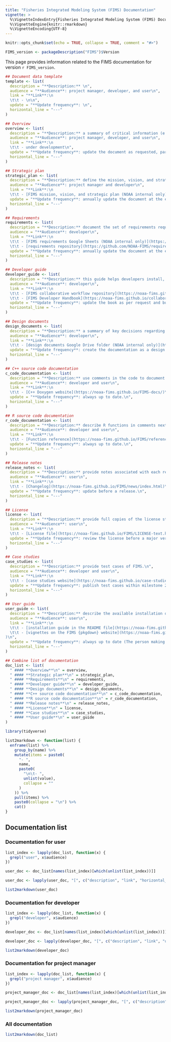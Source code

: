 ```yaml
---
title: "Fisheries Integrated Modeling System (FIMS) Documentation"
vignette: >
  %\VignetteIndexEntry{Fisheries Integrated Modeling System (FIMS) Documentation}
  %\VignetteEngine{knitr::rmarkdown}
  %\VignetteEncoding{UTF-8}
---
```



```r
knitr::opts_chunk$set(echo = TRUE, collapse = TRUE, comment = "#>")
```

```r
FIMS_version <- packageDescription("FIMS")$Version
```

This page provides information related to the FIMS documentation for version `r FIMS_version`.

```r
## Document data template
template <- list(
  description = "**Description:** \n",
  audience = "**Audience**: project manager, developer, and user\n",
  link = "**Link**:\n
  \t\t - \n\n",
  update = "**Update frequency**: \n",
  horizontal_line = "---"
)

## Overview
overview <- list(
  description = "**Description:** a summary of critical information (e.g., history of FIMS, organization overview, and technologies and tools used to build FIMS) and operating processes (< 2 pages). Links to additional resources (e.g., Term of reference, technical memos, and manuscripts) can be included in this summary. This document can serve as an initial resource for new team members, addressing fundamental questions they are likely to have.\n",
  audience = "**Audience**: project manager, developer, and user\n",
  link = "**Link**:\n
  \t\t - under development\n",
  update = "**Update frequency**: update the document as requested, particularly if new members encounter difficulties resolving major issues or uncover misinformation while using this document.\n",
  horizontal_line = "---"
)

## Strategic plan
strategic_plan <- list(
  description = "**Description:** define the mission, vision, and strategic plan for FIMS.\n",
  audience = "**Audience**: project manager and developer\n",
  link = "**Link**:\n
  \t\t - [FIMS mission, vision, and strategic plan (NOAA internal only)](https://docs.google.com/document/d/1x-dfG9eu9pEBk2KFUQAO7OdE9XkfZ8wkDNdnOwYGtcY/edit?usp=sharing)\n",
  update = "**Update frequency**: annually update the document at the end of NOAA's fiscal year.\n",
  horizontal_line = "---"
)

## Requirements
requirements <- list(
  description = "**Description:** document the set of requirements requested by regional teams for inclusion in FIMS.\n",
  audience = "**Audience**: developer\n",
  link = "**Link**:\n
  \t\t - [FIMS requirements Google Sheets (NOAA internal only)](https://docs.google.com/spreadsheets/d/1impCdPPob8IPdoiFDpJpe7-Nbdjbz_Uq05_4BWooY4g/edit?usp=sharing)\n
  \t\t - [requirements repository](https://github.com/NOAA-FIMS/requirements)\n",
  update = "**Update frequency**: annually update the document at the end of NOAA's fiscal year.\n",
  horizontal_line = "---"
)

## Developer guide
developer_guide <- list(
  description = "**Description:** this guide helps developers install, configure, and manage FIMS.\n",
  audience = "**Audience**: developer\n",
  link = "**Link**:\n
  \t\t - [FIMS collaborative workflow repository](https://noaa-fims.github.io/collaborative_workflow/)\n
  \t\t - [FIMS Developer Handbook](https://noaa-fims.github.io/collaborative_workflow/)\n",
  update = "**Update frequency**: update the book as per request and bug report.\n",
  horizontal_line = "---"
)

## Design documents
design_documents <- list(
  description = "**Description:** a summary of key decisions regarding the design and architecture of FIMS.\n",
  audience = "**Audience**: developer\n",
  link = "**Link**:\n
  \t\t - [design documents Google Drive folder (NOAA internal only)](https://drive.google.com/drive/folders/1e-7MNRa61uGQaWsixKsyw5rGnRlcrYFf?usp=drive_link)\n",
  update = "**Update frequency**: create the documentation as a design document at the beginning of a milestone, update design decisions throughout development within the milestone, archive it at the end of the milestone. Document design decisions that are not obvious, thereby avoiding needless refactoring in the future or rehashing previously made decisions. At the end of the milestone, we can summarize key pieces of the document and put them into the overview document.\n",
  horizontal_line = "---"
)

## C++ source code documentation
c_code_documentation <- list(
  description = "**Description:** use comments in the code to document C++ files, namespaces, classes, structs, templates, variables, functions, and typedefs.\n",
  audience = "**Audience**: developer and user\n",
  link = "**Link**:\n
  \t\t - [C++ Doxygen website](https://noaa-fims.github.io/FIMS-docs/)\n",
  update = "**Update frequency**: always up to date.\n",
  horizontal_line = "---"
)

## R source code documentation
r_code_documentation <- list(
  description = "**Description:** describe R functions in comments next to their definitions.\n",
  audience = "**Audience**: developer and user\n",
  link = "**Link**:\n
  \t\t - [Function reference](https://noaa-fims.github.io/FIMS/reference/index.html)\n",
  update = "**Update frequency**: always up to date.\n",
  horizontal_line = "---"
)

## Release notes
release_notes <- list(
  description = "**Description:** provide notes associated with each release of FIMS.\n",
  audience = "**Audience**: user\n",
  link = "**Link**:\n
  \t\t - [Changelog](https://noaa-fims.github.io/FIMS/news/index.html)\n",
  update = "**Update frequency**: update before a release.\n",
  horizontal_line = "---"
)

## License
license <- list(
  description = "**Description:** provide full copies of the license statements.\n",
  audience = "**Audience**: user\n",
  link = "**Link**:\n
  \t\t - [License file](https://noaa-fims.github.io/FIMS/LICENSE-text.html)\n",
  update = "**Update frequency**: review the license before a major version release and determine if any updates are necessary.\n",
  horizontal_line = "---"
)

## Case studies
case_studies <- list(
  description = "**Description:** provide test cases of FIMS.\n",
  audience = "**Audience**: developer and user\n",
  link = "**Link**:\n
  \t\t - [case studies website](https://noaa-fims.github.io/case-studies/)\n",
  update = "**Update frequency**: publish test cases within milestone 2 and then update the website as requested.\n",
  horizontal_line = "---"
)

## User guide
user_guide <- list(
  description = "**Description:** describe the available installation options for FIMS. Provide step-by-step procedures for common beginner and advanced FIMS workflows.\n",
  audience = "**Audience**: user\n",
  link = "**Link**:\n
  \t\t - [installation guide in the README file](https://noaa-fims.github.io/FIMS/)\n
  \t\t - [vignettes on the FIMS {pkgdown} website](https://noaa-fims.github.io/FIMS/articles/index.html
)\n",
  update = "**Update frequency**: always up to date (The person making the change is responsible for the update and a dedicated user guide maintainer should check in on it at the end of each milestone).\n",
  horizontal_line = "---"
)

## Combine list of documentation
doc_list <- list(
  " #### **Overview**\n" = overview,
  " #### **Strategic plan**\n" = strategic_plan,
  " #### **Requirements**\n" = requirements,
  " #### **Developer guide**\n" = developer_guide,
  " #### **Design documents**\n" = design_documents,
  " #### **C++ source code documentation**\n" = c_code_documentation,
  " #### **R source code documentation**\n" = r_code_documentation,
  " #### **Release notes**\n" = release_notes,
  " #### **License**\n" = license,
  " #### **Case studies**\n" = case_studies,
  " #### **User guide**\n" = user_guide
)
```

```r
library(tidyverse)

list2markdown <- function(list) {
  enframe(list) %>%
    group_by(name) %>%
    mutate(items = paste0(
      "- ",
      name,
      paste0(
        "\n\t- ",
        unlist(value),
        collapse = ""
      )
    )) %>%
    pull(items) %>%
    paste0(collapse = "\n") %>%
    cat()
}
```
## Documentation list {.tabset}

### Documentation for user 
```r
list_index <- lapply(doc_list, function(x) {
  grepl("user", x$audience)
})

user_doc <- doc_list[names(list_index)[which(unlist(list_index))]]

user_doc <- lapply(user_doc, "[", c("description", "link", "horizontal_line"))

list2markdown(user_doc)
```

### Documentation for developer 
```r
list_index <- lapply(doc_list, function(x) {
  grepl("developer", x$audience)
})

developer_doc <- doc_list[names(list_index)[which(unlist(list_index))]]

developer_doc <- lapply(developer_doc, "[", c("description", "link", "update", "horizontal_line"))

list2markdown(developer_doc)
```

### Documentation for project manager
```r
list_index <- lapply(doc_list, function(x) {
  grepl("project manager", x$audience)
})

project_manager_doc <- doc_list[names(list_index)[which(unlist(list_index))]]

project_manager_doc <- lapply(project_manager_doc, "[", c("description", "link", "update", "horizontal_line"))

list2markdown(project_manager_doc)
```

### All documentation
```r
list2markdown(doc_list)
```

## {-}
